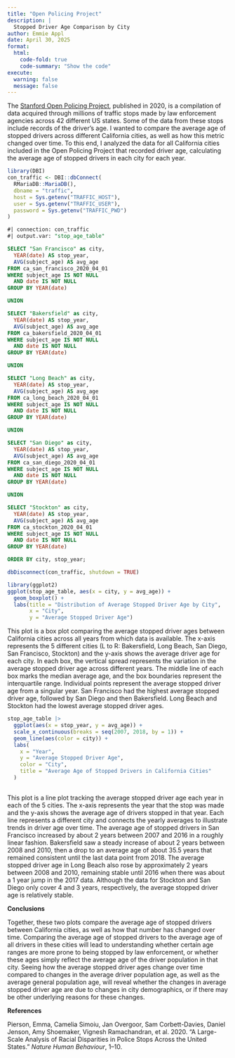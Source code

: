 ```yaml
---
title: "Open Policing Project"
description: |
  Stopped Driver Age Comparison by City
author: Emmie Appl
date: April 30, 2025
format:
  html:
    code-fold: true
    code-summary: "Show the code"
execute:
  warning: false
  message: false
---
```


The [Stanford Open Policing Project](https://openpolicing.stanford.edu/), published in 2020, is a compilation of data acquired through millions of traffic stops made by law enforcement agencies across 42 different US states. Some of the data from these stops include records of the driver's age. I wanted to compare the average age of stopped drivers across different California cities, as well as how this metric changed over time. To this end, I analyzed the data for all California cities included in the Open Policing Project that recorded driver age, calculating the average age of stopped drivers in each city for each year.

```r
library(DBI)
con_traffic <- DBI::dbConnect(
  RMariaDB::MariaDB(),
  dbname = "traffic",
  host = Sys.getenv("TRAFFIC_HOST"),
  user = Sys.getenv("TRAFFIC_USER"),
  password = Sys.getenv("TRAFFIC_PWD")
)
```

```sql
#| connection: con_traffic
#| output.var: "stop_age_table"

SELECT "San Francisco" as city,
  YEAR(date) AS stop_year,
  AVG(subject_age) AS avg_age
FROM ca_san_francisco_2020_04_01
WHERE subject_age IS NOT NULL
  AND date IS NOT NULL
GROUP BY YEAR(date)

UNION

SELECT "Bakersfield" as city,
  YEAR(date) AS stop_year,
  AVG(subject_age) AS avg_age
FROM ca_bakersfield_2020_04_01
WHERE subject_age IS NOT NULL
  AND date IS NOT NULL
GROUP BY YEAR(date)

UNION

SELECT "Long Beach" as city,
  YEAR(date) AS stop_year,
  AVG(subject_age) AS avg_age
FROM ca_long_beach_2020_04_01
WHERE subject_age IS NOT NULL
  AND date IS NOT NULL
GROUP BY YEAR(date)

UNION

SELECT "San Diego" as city,
  YEAR(date) AS stop_year,
  AVG(subject_age) AS avg_age
FROM ca_san_diego_2020_04_01
WHERE subject_age IS NOT NULL
  AND date IS NOT NULL
GROUP BY YEAR(date)

UNION

SELECT "Stockton" as city,
  YEAR(date) AS stop_year,
  AVG(subject_age) AS avg_age
FROM ca_stockton_2020_04_01
WHERE subject_age IS NOT NULL
  AND date IS NOT NULL
GROUP BY YEAR(date)

ORDER BY city, stop_year;
```

```r
dbDisconnect(con_traffic, shutdown = TRUE)
```

```r
library(ggplot2)
ggplot(stop_age_table, aes(x = city, y = avg_age)) +
  geom_boxplot() +
  labs(title = "Distribution of Average Stopped Driver Age by City",
       x = "City",
       y = "Average Stopped Driver Age")
```

This plot is a box plot comparing the average stopped driver ages between California cities across all years from which data is available. The x-axis represents the 5 different cities (L to R: Bakersfield, Long Beach, San Diego, San Francisco, Stockton) and the y-axis shows the average driver age for each city. In each box, the vertical spread represents the variation in the average stopped driver age across different years. The middle line of each box marks the median average age, and the box boundaries represent the interquartile range. Individual points represent the average stopped driver age from a singular year. San Francisco had the highest average stopped driver age, followed by San Diego and then Bakersfield. Long Beach and Stockton had the lowest average stopped driver ages.

```r
stop_age_table |>
  ggplot(aes(x = stop_year, y = avg_age)) +
  scale_x_continuous(breaks = seq(2007, 2018, by = 1)) +
  geom_line(aes(color = city)) +
  labs(
    x = "Year",
    y = "Average Stopped Driver Age",
    color = "City",
    title = "Average Age of Stopped Drivers in California Cities"
  )
  
```

This plot is a line plot tracking the average stopped driver age each year in each of the 5 cities. The x-axis represents the year that the stop was made and the y-axis shows the average age of drivers stopped in that year. Each line represents a different city and connects the yearly averages to illustrate trends in driver age over time. The average age of stopped drivers in San Francisco increased by about 2 years between 2007 and 2016 in a roughly linear fashion. Bakersfield saw a steady increase of about 2 years between 2008 and 2010, then a drop to an average age of about 35.5 years that remained consistent until the last data point from 2018. The average stopped driver age in Long Beach also rose by approximately 2 years between 2008 and 2010, remaining stable until 2016 when there was about a 1 year jump in the 2017 data. Although the data for Stockton and San Diego only cover 4 and 3 years, respectively, the average stopped driver age is relatively stable.

**Conclusions**

Together, these two plots compare the average age of stopped drivers between California cities, as well as how that number has changed over time. Comparing the average age of stopped drivers to the average age of all drivers in these cities will lead to understanding whether certain age ranges are more prone to being stopped by law enforcement, or whether these ages simply reflect the average age of the driver population in that city. Seeing how the average stopped driver ages change over time compared to changes in the average driver population age, as well as the average general population age, will reveal whether the changes in average stopped driver age are due to changes in city demographics, or if there may be other underlying reasons for these changes.

**References**

Pierson, Emma, Camelia Simoiu, Jan Overgoor, Sam Corbett-Davies, Daniel Jenson, Amy Shoemaker, Vignesh Ramachandran, et al. 2020. “A Large-Scale Analysis of Racial Disparities in Police Stops Across the United States.” *Nature Human Behaviour*, 1–10.
